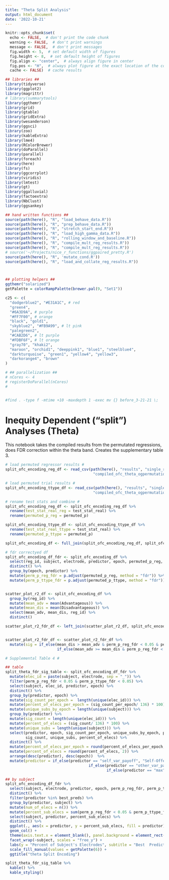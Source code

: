 ```yaml
---
title: "Theta Split Analysis"
output: html_document
date: '2022-10-21'
---
```




```r
knitr::opts_chunk$set(
  echo <- FALSE,  # don't print the code chunk
  warning <- FALSE,  # don't print warnings
  message <- FALSE,  # don't print messages
  fig.width <- 5,  # set default width of figures
  fig.height <- 8,  # set default height of figures
  fig.align <- "center",  # always align figure in center
  fig.pos <- "H",  # always plot figure at the exact location of the code chunk
  cache <- FALSE)  # cache results

## libraries ##
library(tidyverse)
library(ggplot2)
library(magrittr)
# library(summarytools)
library(ggthemr)
library(grid)
library(gtable)
library(gridExtra)
library(wesanderson)
library(ggsci)
library(zoo)
library(kableExtra)
library(lme4)
library(RColorBrewer)
library(doParallel)
library(parallel)
library(foreach)
library(here)
library(fs)
library(ggcorrplot)
library(viridis)
library(lmtest)
library(gt)
library(ggalluvial)
library(factoextra)
library(NbClust)
library(ggsankey)

## hand written functions ##
source(path(here(), "R", "load_behave_data.R"))
source(path(here(), "R", "prep_behave_data.R"))
source(path(here(), "R", "stretch_start_end.R"))
source(path(here(), "R", "load_high_gamma_data.R"))
source(path(here(), "R", "rolling_window_and_baseline.R"))
source(path(here(), "R", "compile_mult_reg_results.R"))
source(path(here(), "R", "compile_mult_reg_results.R"))
# source('~/Projects/nice_r_functions/ggpaired_pretty.R')
source(path(here(), "R", 'mutate_cond.R'))
source(path(here(), "R", "load_and_collate_reg_results.R"))



## plotting helpers ##
ggthemr("solarized")
getPalette = colorRampPalette(brewer.pal(9, "Set1"))

c25 <- c(
  "dodgerblue2", "#E31A1C", # red
  "green4",
  "#6A3D9A", # purple
  "#FF7F00", # orange
  "black", "gold1",
  "skyblue2", "#FB9A99", # lt pink
  "palegreen2",
  "#CAB2D6", # lt purple
  "#FDBF6F", # lt orange
  "gray70", "khaki2",
  "maroon", "orchid1", "deeppink1", "blue1", "steelblue4",
  "darkturquoise", "green1", "yellow4", "yellow3",
  "darkorange4", "brown"
)

# ## parallelization ##
# nCores <- 4
# registerDoParallel(nCores)
# 


#find . -type f -mtime +10 -maxdepth 1 -exec mv {} before_3-21-21 \;
```


# Inequity Dependent ("split") Analyses (Theta)

This notebook takes the compiled results from the permutated regressions, does FDR correction within the theta band.  Creates the supplementary table 3.


```r
# load permuted regressor results #
split_ofc_encoding_reg_df <- read_csv(path(here(), "results", "single_regressions",
                                       "compiled_ofc_theta_ogpermutation_wpvalues_single_regressions_10_15_2022.csv"))

# load permuted trial results #
split_ofc_encoding_ttype_df <- read_csv(path(here(), "results", "single_regressions",
                                       "compiled_ofc_theta_ogpermutation_ttype_wpvalues_single_regressions_10_15_2022.csv"))

# rename test stats and combine #
split_ofc_encoding_reg_df <- split_ofc_encoding_reg_df %>%
  rename(test_stat_real_reg = test_stat_real) %>%
  rename(permuted_p_reg = permuted_p)

split_ofc_encoding_ttype_df <- split_ofc_encoding_ttype_df %>%
  rename(test_stat_real_ttype = test_stat_real) %>%
  rename(permuted_p_ttype = permuted_p)

split_ofc_encoding_df <- full_join(split_ofc_encoding_reg_df, split_ofc_encoding_ttype_df)


```


```r

# fdr correctyed df 
split_ofc_encoding_df_fdr <- split_ofc_encoding_df %>%
  select(reg_id, subject, electrode, predictor, epoch, permuted_p_reg, permuted_p_ttype) %>%
  distinct() %>%
  group_by(epoch, predictor) %>%
  mutate(perm_p_reg_fdr = p.adjust(permuted_p_reg, method = "fdr")) %>%
  mutate(perm_p_ttype_fdr = p.adjust(permuted_p_ttype, method = "fdr"))


scatter_plot_r2_df <- split_ofc_encoding_df %>%
  group_by(reg_id) %>%
  mutate(mean_adv = mean(Advantageous)) %>%
  mutate(mean_dis = mean(Disadvantageous)) %>%
  select(mean_adv, mean_dis, reg_id) %>%
  distinct() 

scatter_plot_r2_fdr_df <- left_join(scatter_plot_r2_df, split_ofc_encoding_df_fdr)


scatter_plot_r2_fdr_df <- scatter_plot_r2_fdr_df %>%
  mutate(sig = if_else(mean_dis > mean_adv & perm_p_reg_fdr < 0.05 & perm_p_ttype_fdr < 0.05, "Disadvantageous", 
                       if_else(mean_adv >= mean_dis & perm_p_reg_fdr < 0.05 & perm_p_ttype_fdr < 0.05, "Advantageous", "Not Sig.")))

```


```r

# Supplemental Table 4 #

## table
split_theta_fdr_sig_table <- split_ofc_encoding_df_fdr %>%
  mutate(elec_id = paste(subject, electrode, sep = "_")) %>%
  filter(perm_p_reg_fdr < 0.05 & perm_p_ttype_fdr < 0.05) %>%
  select(subject, elec_id, predictor, epoch) %>%
  distinct() %>%
  group_by(predictor, epoch) %>%
  mutate(sig_count_per_epoch =  length(unique(elec_id))) %>%
  mutate(percent_of_elecs_per_epoch = (sig_count_per_epoch/ 136) * 100) %>%
  mutate(unique_subs_by_epoch = length(unique(subject))) %>%
  group_by(predictor) %>%
  mutate(sig_count = length(unique(elec_id))) %>%
  mutate(percent_of_elecs = (sig_count/ 136) * 100) %>%
  mutate(unique_subs = length(unique(subject))) %>%
  select(predictor, epoch, sig_count_per_epoch, unique_subs_by_epoch, percent_of_elecs_per_epoch, 
         sig_count, unique_subs, percent_of_elecs) %>%
  distinct() %>%
  mutate(percent_of_elecs_per_epoch = round(percent_of_elecs_per_epoch, 2)) %>%
  mutate(percent_of_elecs = round(percent_of_elecs, 2)) %>%
  arrange(desc(predictor), desc(epoch))  %>%
  mutate(predictor = if_else(predictor == "self_var_payoff", "Self-Offer",
                                     if_else(predictor == "other_var_payoff", "Other-Offer",
                                             if_else(predictor == "max", "Max", "Min"))))

## by subject
split_ofc_encoding_df_fdr %>%
  select(subject, electrode, predictor, epoch, perm_p_reg_fdr, perm_p_ttype_fdr) %>%
  distinct() %>%
  filter(predictor %in% best_preds) %>%
  group_by(predictor, subject) %>%
  mutate(num_of_elecs = n()) %>%
  mutate(percent_sub_elecs = sum(perm_p_reg_fdr < 0.05 & perm_p_ttype_fdr < 0.05)/num_of_elecs) %>%
  select(subject, predictor, percent_sub_elecs) %>%
  distinct() %>%
  ggplot(., aes(x = predictor, y = percent_sub_elecs, fill = predictor)) +
  geom_col() +
  theme(axis.text.x = element_blank(), panel.background = element_rect(fill = "white")) +
  facet_wrap(~subject, scales = "free_y") +
  labs(y = "Percent of Subject's Electrodes", subtitle = "Best  Predictors",x = "predictors") +
  scale_fill_manual(values = getPalette(6)) +
  ggtitle("theta Split Encoding")

split_theta_fdr_sig_table %>%
  kable() %>%
  kable_styling()
```
